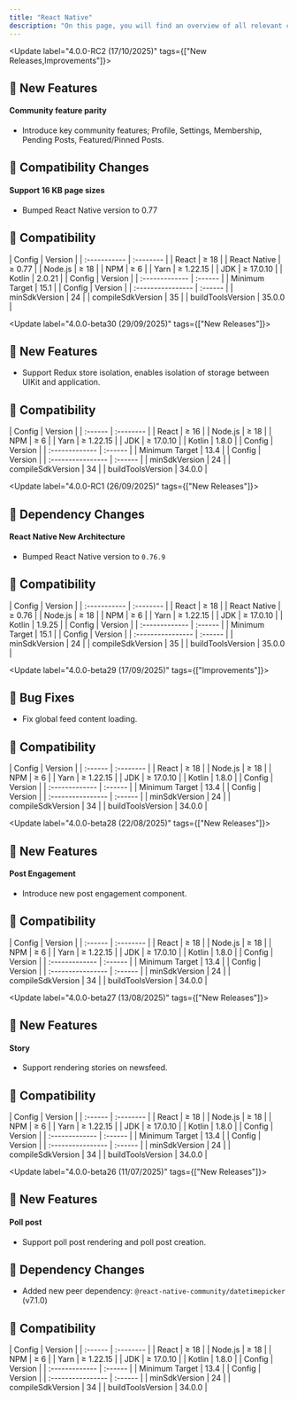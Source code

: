 ```yaml
---
title: "React Native"
description: "On this page, you will find an overview of all relevant changes to the Social Plus UIKit"
---
```


<Update label="4.0.0-RC2  (17/10/2025)" tags={["New Releases,Improvements"]}>

  ## 🚀 New Features

  #### Community feature parity

  - Introduce key community features; Profile, Settings, Membership, Pending Posts, Featured/Pinned Posts.

  ## 🚨 Compatibility Changes

  #### Support 16 KB page sizes

  - Bumped React Native version to 0.77
    

  ## 🧩 Compatibility

  <AccordionGroup>
    <Accordion title="Environment" icon="gear">
      | Config       | Version   |
      | :----------- | :-------- |
      | React        | ≥ 18      |
      | React Native | ≥ 0.77    |
      | Node.js      | ≥ 18      |
      | NPM          | ≥ 6       |
      | Yarn         | ≥ 1.22.15 |
      | JDK          | ≥ 17.0.10 |
      | Kotlin       | 2.0.21    |
    </Accordion>
    <Accordion title="iOS SDK" icon="gear">
      | Config         | Version |
      | :------------- | :------ |
      | Minimum Target | 15.1    |
    </Accordion>
    <Accordion title="Android SDK" icon="gear">
      | Config            | Version |
      | :---------------- | :------ |
      | minSdkVersion     | 24      |
      | compileSdkVersion | 35      |
      | buildToolsVersion | 35.0.0  |
    </Accordion>
  </AccordionGroup>
</Update>

<Update label="4.0.0-beta30  (29/09/2025)" tags={["New Releases"]}>
  ## 🚀 New Features

  - Support Redux store isolation, enables isolation of storage between UIKit and application.

  ## 🧩 Compatibility

  <AccordionGroup>
    <Accordion title="Environment" icon="gear">
      | Config  | Version   |
      | :------ | :-------- |
      | React   | ≥ 16      |
      | Node.js | ≥ 18      |
      | NPM     | ≥ 6       |
      | Yarn    | ≥ 1.22.15 |
      | JDK     | ≥ 17.0.10 |
      | Kotlin  | 1.8.0     |
    </Accordion>
    <Accordion title="iOS SDK" icon="gear">
      | Config         | Version |
      | :------------- | :------ |
      | Minimum Target | 13.4    |
    </Accordion>
    <Accordion title="Android SDK" icon="gear">
      | Config            | Version |
      | :---------------- | :------ |
      | minSdkVersion     | 24      |
      | compileSdkVersion | 34      |
      | buildToolsVersion | 34.0.0  |
    </Accordion>
  </AccordionGroup>
</Update>

<Update label="4.0.0-RC1  (26/09/2025)" tags={["New Releases"]}>
  ## 🚨  Dependency Changes

  #### React Native New Architecture

  - Bumped React Native version to `0.76.9`

  ## 🧩 Compatibility

  <AccordionGroup>
    <Accordion title="Environment" icon="gear">
      | Config       | Version   |
      | :----------- | :-------- |
      | React        | ≥ 18      |
      | React Native | ≥ 0.76    |
      | Node.js      | ≥ 18      |
      | NPM          | ≥ 6       |
      | Yarn         | ≥ 1.22.15 |
      | JDK          | ≥ 17.0.10 |
      | Kotlin       | 1.9.25    |
    </Accordion>
    <Accordion title="iOS SDK" icon="gear">
      | Config         | Version |
      | :------------- | :------ |
      | Minimum Target | 15.1    |
    </Accordion>
    <Accordion title="Android SDK" icon="gear">
      | Config            | Version |
      | :---------------- | :------ |
      | minSdkVersion     | 24      |
      | compileSdkVersion | 35      |
      | buildToolsVersion | 35.0.0  |
    </Accordion>
  </AccordionGroup>
</Update>

<Update label="4.0.0-beta29  (17/09/2025)" tags={["Improvements"]}>
  
  ## 🐞 Bug Fixes 
  - Fix global feed content loading.


  ## 🧩 Compatibility

  <AccordionGroup>
    <Accordion title="Environment" icon="gear">
      | Config  | Version   |
      | :------ | :-------- |
      | React   | ≥ 18      |
      | Node.js | ≥ 18      |
      | NPM     | ≥ 6       |
      | Yarn    | ≥ 1.22.15 |
      | JDK     | ≥ 17.0.10 |
      | Kotlin  | 1.8.0     |
    </Accordion>
    <Accordion title="iOS SDK" icon="gear">
      | Config         | Version |
      | :------------- | :------ |
      | Minimum Target | 13.4    |
    </Accordion>
    <Accordion title="Android SDK" icon="gear">
      | Config            | Version |
      | :---------------- | :------ |
      | minSdkVersion     | 24      |
      | compileSdkVersion | 34      |
      | buildToolsVersion | 34.0.0  |
    </Accordion>
  </AccordionGroup>
</Update>

<Update label="4.0.0-beta28  (22/08/2025)" tags={["New Releases"]}>
  ## 🚀 New Features

  #### Post Engagement
  - Introduce new post engagement component.


  ## 🧩 Compatibility

  <AccordionGroup>
    <Accordion title="Environment" icon="gear">
      | Config  | Version   |
      | :------ | :-------- |
      | React   | ≥ 18      |
      | Node.js | ≥ 18      |
      | NPM     | ≥ 6       |
      | Yarn    | ≥ 1.22.15 |
      | JDK     | ≥ 17.0.10 |
      | Kotlin  | 1.8.0     |
    </Accordion>
    <Accordion title="iOS SDK" icon="gear">
      | Config         | Version |
      | :------------- | :------ |
      | Minimum Target | 13.4    |
    </Accordion>
    <Accordion title="Android SDK" icon="gear">
      | Config            | Version |
      | :---------------- | :------ |
      | minSdkVersion     | 24      |
      | compileSdkVersion | 34      |
      | buildToolsVersion | 34.0.0  |
    </Accordion>
  </AccordionGroup>
</Update>

<Update label="4.0.0-beta27  (13/08/2025)" tags={["New Releases"]}>
  ## 🚀 New Features

  #### Story
  - Support rendering stories on newsfeed.


  ## 🧩 Compatibility

  <AccordionGroup>
    <Accordion title="Environment" icon="gear">
      | Config  | Version   |
      | :------ | :-------- |
      | React   | ≥ 18      |
      | Node.js | ≥ 18      |
      | NPM     | ≥ 6       |
      | Yarn    | ≥ 1.22.15 |
      | JDK     | ≥ 17.0.10 |
      | Kotlin  | 1.8.0     |
    </Accordion>
    <Accordion title="iOS SDK" icon="gear">
      | Config         | Version |
      | :------------- | :------ |
      | Minimum Target | 13.4    |
    </Accordion>
    <Accordion title="Android SDK" icon="gear">
      | Config            | Version |
      | :---------------- | :------ |
      | minSdkVersion     | 24      |
      | compileSdkVersion | 34      |
      | buildToolsVersion | 34.0.0  |
    </Accordion>
  </AccordionGroup>
</Update>

<Update label="4.0.0-beta26  (11/07/2025)" tags={["New Releases"]}>
  ## 🚀 New Features

  #### Poll post
  - Support poll post rendering and poll post creation.

  ## 🚨  Dependency Changes

  - Added new peer dependency: `@react-native-community/datetimepicker` (v7.1.0)

  ## 🧩 Compatibility

  <AccordionGroup>
    <Accordion title="Environment" icon="gear">
      | Config  | Version   |
      | :------ | :-------- |
      | React   | ≥ 18      |
      | Node.js | ≥ 18      |
      | NPM     | ≥ 6       |
      | Yarn    | ≥ 1.22.15 |
      | JDK     | ≥ 17.0.10 |
      | Kotlin  | 1.8.0     |
    </Accordion>
    <Accordion title="iOS SDK" icon="gear">
      | Config         | Version |
      | :------------- | :------ |
      | Minimum Target | 13.4    |
    </Accordion>
    <Accordion title="Android SDK" icon="gear">
      | Config            | Version |
      | :---------------- | :------ |
      | minSdkVersion     | 24      |
      | compileSdkVersion | 34      |
      | buildToolsVersion | 34.0.0  |
    </Accordion>
  </AccordionGroup>
</Update>